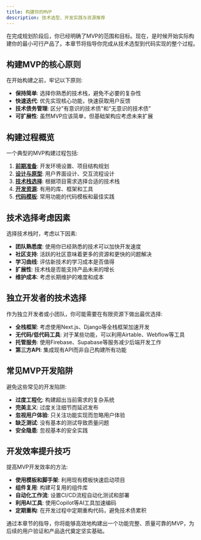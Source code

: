 ```yaml
---
title: 构建你的MVP
description: 技术选型、开发实践与资源推荐
---
```


在完成规划阶段后，你已经明确了MVP的范围和目标。现在，是时候开始实际构建你的最小可行产品了。本章节将指导你完成从技术选型到代码实现的整个过程。

## 构建MVP的核心原则

在开始构建之前，牢记以下原则:

- **保持简单**: 选择你熟悉的技术栈，避免不必要的复杂性
- **快速迭代**: 优先实现核心功能，快速获取用户反馈
- **技术债务管理**: 区分"有意识的技术债"和"无意识的技术债"
- **可扩展性**: 虽然MVP应该简单，但基础架构应考虑未来扩展

## 构建过程概览

一个典型的MVP构建过程包括:

1. **[前期准备](/docs/building/pre-development)**: 开发环境设置、项目结构规划
2. **[设计与原型](/docs/building/design)**: 用户界面设计、交互流程设计
3. **[技术栈选择](/docs/building/tech-stack)**: 根据项目需求选择合适的技术栈
4. **[开发资源](/docs/building/development-resources)**: 有用的库、框架和工具
5. **[代码模板](/docs/building/code-templates)**: 常用功能的代码模板和最佳实践

## 技术选择考虑因素

选择技术栈时，考虑以下因素:

- **团队熟悉度**: 使用你已经熟悉的技术可以加快开发速度
- **社区支持**: 活跃的社区意味着更多的资源和更快的问题解决
- **学习曲线**: 评估新技术的学习成本是否值得
- **扩展性**: 技术栈是否能支持产品未来的增长
- **维护成本**: 考虑长期维护的难度和成本

## 独立开发者的技术选择

作为独立开发者或小团队，你可能需要在有限资源下做出最优选择:

- **全栈框架**: 考虑使用Next.js、Django等全栈框架加速开发
- **无代码/低代码工具**: 对于某些功能，可以利用Airtable、Webflow等工具
- **托管服务**: 使用Firebase、Supabase等服务减少后端开发工作
- **第三方API**: 集成现有API而非自己构建所有功能

## 常见MVP开发陷阱

避免这些常见的开发陷阱:

- **过度工程化**: 构建超出当前需求的复杂系统
- **完美主义**: 过度关注细节而延迟发布
- **忽视用户体验**: 只关注功能实现而忽略用户体验
- **缺乏测试**: 没有基本的测试导致质量问题
- **安全隐患**: 忽视基本的安全实践

## 开发效率提升技巧

提高MVP开发效率的方法:

- **使用模板和脚手架**: 利用现有模板快速启动项目
- **组件复用**: 构建可复用的组件库
- **自动化工作流**: 设置CI/CD流程自动化测试和部署
- **利用AI工具**: 使用Copilot等AI工具加速编码
- **定期重构**: 在开发过程中定期重构代码，避免技术债累积

通过本章节的指导，你将能够高效地构建出一个功能完整、质量可靠的MVP，为后续的用户验证和产品迭代奠定坚实基础。 